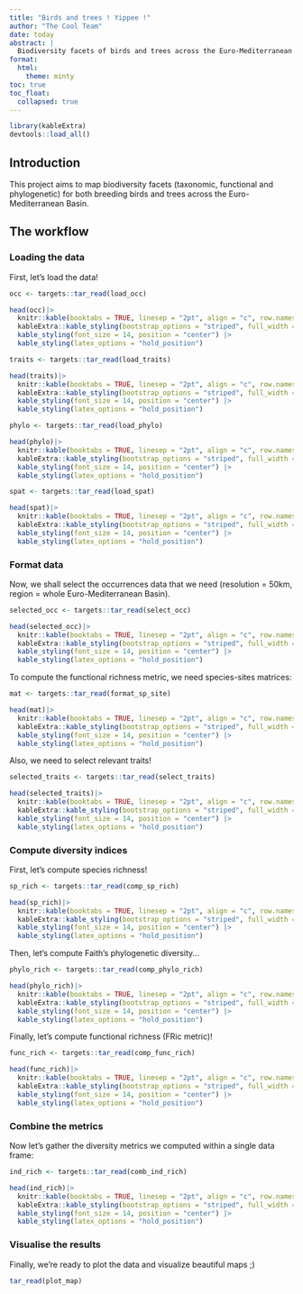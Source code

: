 ```yaml
---
title: "Birds and trees ! Yippee !"
author: "The Cool Team"
date: today
abstract: |
  Biodiversity facets of birds and trees across the Euro-Mediterranean Basin.
format:
  html:
    theme: minty
toc: true
toc_float: 
  collapsed: true
---
```


```r
library(kableExtra)
devtools::load_all()

```

## Introduction

This project aims to map biodiversity facets (taxonomic, functional and phylogenetic) for both breeding birds and trees across the Euro-Mediterranean Basin.

## The workflow

### Loading the data

First, let's load the data! 

```r

occ <- targets::tar_read(load_occ)

head(occ)|> 
  knitr::kable(booktabs = TRUE, linesep = "2pt", align = "c", row.names = FALSE) |> 
  kableExtra::kable_styling(bootstrap_options = "striped", full_width = T) |> 
  kable_styling(font_size = 14, position = "center") |>  
  kable_styling(latex_options = "hold_position") 

```

```r

traits <- targets::tar_read(load_traits)

head(traits)|> 
  knitr::kable(booktabs = TRUE, linesep = "2pt", align = "c", row.names = FALSE) |> 
  kableExtra::kable_styling(bootstrap_options = "striped", full_width = T) |> 
  kable_styling(font_size = 14, position = "center") |>  
  kable_styling(latex_options = "hold_position") 

```

```r

phylo <- targets::tar_read(load_phylo)

head(phylo)|> 
  knitr::kable(booktabs = TRUE, linesep = "2pt", align = "c", row.names = FALSE) |> 
  kableExtra::kable_styling(bootstrap_options = "striped", full_width = T) |> 
  kable_styling(font_size = 14, position = "center") |>  
  kable_styling(latex_options = "hold_position") 

```

```r

spat <- targets::tar_read(load_spat)

head(spat)|> 
  knitr::kable(booktabs = TRUE, linesep = "2pt", align = "c", row.names = FALSE) |> 
  kableExtra::kable_styling(bootstrap_options = "striped", full_width = T) |> 
  kable_styling(font_size = 14, position = "center") |>  
  kable_styling(latex_options = "hold_position") 

```

### Format data

Now, we shall select the occurrences data that we need (resolution = 50km, region = whole Euro-Mediterranean Basin).

```r

selected_occ <- targets::tar_read(select_occ)

head(selected_occ)|> 
  knitr::kable(booktabs = TRUE, linesep = "2pt", align = "c", row.names = FALSE) |> 
  kableExtra::kable_styling(bootstrap_options = "striped", full_width = T) |> 
  kable_styling(font_size = 14, position = "center") |>  
  kable_styling(latex_options = "hold_position") 

```

To compute the functional richness metric, we need species-sites matrices:

```r

mat <- targets::tar_read(format_sp_site)

head(mat)|> 
  knitr::kable(booktabs = TRUE, linesep = "2pt", align = "c", row.names = FALSE) |> 
  kableExtra::kable_styling(bootstrap_options = "striped", full_width = T) |> 
  kable_styling(font_size = 14, position = "center") |>  
  kable_styling(latex_options = "hold_position") 

```

Also, we need to select relevant traits!

```r

selected_traits <- targets::tar_read(select_traits)

head(selected_traits)|> 
  knitr::kable(booktabs = TRUE, linesep = "2pt", align = "c", row.names = FALSE) |> 
  kableExtra::kable_styling(bootstrap_options = "striped", full_width = T) |> 
  kable_styling(font_size = 14, position = "center") |>  
  kable_styling(latex_options = "hold_position") 
```

### Compute diversity indices

First, let's compute species richness!

```r
sp_rich <- targets::tar_read(comp_sp_rich)

head(sp_rich)|> 
  knitr::kable(booktabs = TRUE, linesep = "2pt", align = "c", row.names = FALSE) |> 
  kableExtra::kable_styling(bootstrap_options = "striped", full_width = T) |> 
  kable_styling(font_size = 14, position = "center") |>  
  kable_styling(latex_options = "hold_position") 
```

Then, let's compute Faith's phylogenetic diversity...

```r
phylo_rich <- targets::tar_read(comp_phylo_rich)

head(phylo_rich)|> 
  knitr::kable(booktabs = TRUE, linesep = "2pt", align = "c", row.names = FALSE) |> 
  kableExtra::kable_styling(bootstrap_options = "striped", full_width = T) |> 
  kable_styling(font_size = 14, position = "center") |>  
  kable_styling(latex_options = "hold_position") 
```

Finally, let's compute functional richness (FRic metric)!

```r
func_rich <- targets::tar_read(comp_func_rich)

head(func_rich)|> 
  knitr::kable(booktabs = TRUE, linesep = "2pt", align = "c", row.names = FALSE) |> 
  kableExtra::kable_styling(bootstrap_options = "striped", full_width = T) |> 
  kable_styling(font_size = 14, position = "center") |>  
  kable_styling(latex_options = "hold_position") 
```

### Combine the metrics

Now let's gather the diversity metrics we computed within a single data frame:

```r
ind_rich <- targets::tar_read(comb_ind_rich)

head(ind_rich)|> 
  knitr::kable(booktabs = TRUE, linesep = "2pt", align = "c", row.names = FALSE) |> 
  kableExtra::kable_styling(bootstrap_options = "striped", full_width = T) |> 
  kable_styling(font_size = 14, position = "center") |>  
  kable_styling(latex_options = "hold_position") 
```

### Visualise the results

Finally, we're ready to plot the data and visualize beautiful maps ;) 

```r
tar_read(plot_map)

```
